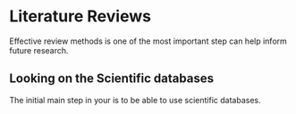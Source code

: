 # Literature Reviews

Effective review methods is one of the most important step can help inform future research.

## Looking on the Scientific databases

The initial main step in your is to be able to use scientific databases.
